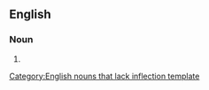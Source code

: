 ==English==

===Noun===
{{infl|en|noun}}[[Category:English nouns that lack inflection template]]

# {{alternative spelling of|[[personalization]]}}